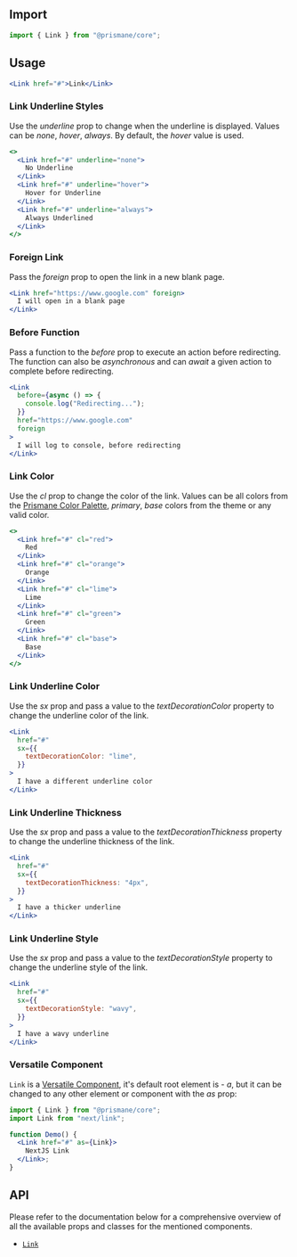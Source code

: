 ## Import

```js
import { Link } from "@prismane/core";
```

## Usage

```jsx preview
<Link href="#">Link</Link>
```

### Link Underline Styles

Use the _underline_ prop to change when the underline is displayed. Values can be _none_, _hover_, _always_. By default, the _hover_ value is used.

```jsx preview
<>
  <Link href="#" underline="none">
    No Underline
  </Link>
  <Link href="#" underline="hover">
    Hover for Underline
  </Link>
  <Link href="#" underline="always">
    Always Underlined
  </Link>
</>
```

### Foreign Link

Pass the _foreign_ prop to open the link in a new blank page.

```jsx preview
<Link href="https://www.google.com" foreign>
  I will open in a blank page
</Link>
```

### Before Function

Pass a function to the _before_ prop to execute an action before redirecting. The function can also be _asynchronous_ and can _await_ a given action to complete before redirecting.

```jsx preview
<Link
  before={async () => {
    console.log("Redirecting...");
  }}
  href="https://www.google.com"
  foreign
>
  I will log to console, before redirecting
</Link>
```

### Link Color

Use the _cl_ prop to change the color of the link. Values can be all colors from the [Prismane Color Palette](/docs/styling/color-palette), _primary_, _base_ colors from the theme or any valid color.

```jsx preview
<>
  <Link href="#" cl="red">
    Red
  </Link>
  <Link href="#" cl="orange">
    Orange
  </Link>
  <Link href="#" cl="lime">
    Lime
  </Link>
  <Link href="#" cl="green">
    Green
  </Link>
  <Link href="#" cl="base">
    Base
  </Link>
</>
```

### Link Underline Color

Use the _sx_ prop and pass a value to the _textDecorationColor_ property to change the underline color of the link.

```jsx preview
<Link
  href="#"
  sx={{
    textDecorationColor: "lime",
  }}
>
  I have a different underline color
</Link>
```

### Link Underline Thickness

Use the _sx_ prop and pass a value to the _textDecorationThickness_ property to change the underline thickness of the link.

```jsx preview
<Link
  href="#"
  sx={{
    textDecorationThickness: "4px",
  }}
>
  I have a thicker underline
</Link>
```

### Link Underline Style

Use the _sx_ prop and pass a value to the _textDecorationStyle_ property to change the underline style of the link.

```jsx preview
<Link
  href="#"
  sx={{
    textDecorationStyle: "wavy",
  }}
>
  I have a wavy underline
</Link>
```

### Versatile Component

`Link` is a [Versatile Component](/docs/getting-started/versatile-components), it's default root element is - _a_, but it can be changed to any other element or component with the _as_ prop:

```jsx
import { Link } from "@prismane/core";
import Link from "next/link";

function Demo() {
  <Link href="#" as={Link}>
    NextJS Link
  </Link>;
}
```

## API

Please refer to the documentation below for a comprehensive overview of all the available props and classes for the mentioned components.

- [`Link`](/docs/components-api/link-api)
